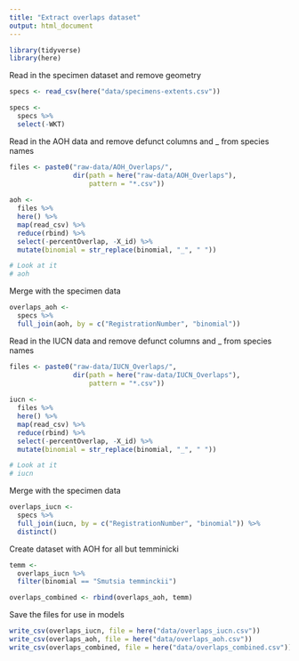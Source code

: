 ```yaml
---
title: "Extract overlaps dataset"
output: html_document
---
```


```r
library(tidyverse)
library(here)
```
Read in the specimen dataset and remove geometry
```r
specs <- read_csv(here("data/specimens-extents.csv"))

specs <- 
  specs %>%
  select(-WKT)
```
Read in the AOH data and remove defunct columns and _ from species names
```r
files <- paste0("raw-data/AOH_Overlaps/", 
                dir(path = here("raw-data/AOH_Overlaps"), 
                    pattern = "*.csv"))
  
aoh <- 
  files %>%
  here() %>%
  map(read_csv) %>%    
  reduce(rbind) %>%
  select(-percentOverlap, -X_id) %>%
  mutate(binomial = str_replace(binomial, "_", " "))

# Look at it
# aoh
```

Merge with the specimen data
```r
overlaps_aoh <- 
  specs %>%
  full_join(aoh, by = c("RegistrationNumber", "binomial"))
```

Read in the IUCN data and remove defunct columns and _ from species names
```r
files <- paste0("raw-data/IUCN_Overlaps/", 
                dir(path = here("raw-data/IUCN_Overlaps"), 
                    pattern = "*.csv"))
  
iucn <- 
  files %>%
  here() %>%
  map(read_csv) %>%    
  reduce(rbind) %>%
  select(-percentOverlap, -X_id) %>%
  mutate(binomial = str_replace(binomial, "_", " "))

# Look at it
# iucn
```

Merge with the specimen data
```r
overlaps_iucn <- 
  specs %>%
  full_join(iucn, by = c("RegistrationNumber", "binomial")) %>%
  distinct()
```

Create dataset with AOH for all but temminicki
```r
temm <- 
  overlaps_iucn %>%
  filter(binomial == "Smutsia temminckii")

overlaps_combined <- rbind(overlaps_aoh, temm)
```

Save the files for use in models
```r
write_csv(overlaps_iucn, file = here("data/overlaps_iucn.csv"))
write_csv(overlaps_aoh, file = here("data/overlaps_aoh.csv"))
write_csv(overlaps_combined, file = here("data/overlaps_combined.csv"))
```